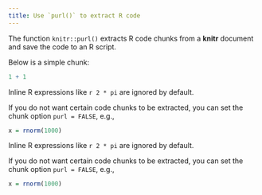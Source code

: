 ```yaml
---
title: Use `purl()` to extract R code
---
```


The function `knitr::purl()` extracts R code chunks from
a **knitr** document and save the code to an R script.

Below is a simple chunk:

```r
1 + 1
```

Inline R expressions like `r 2 * pi` are ignored by default.

If you do not want certain code chunks to be extracted,
you can set the chunk option `purl = FALSE`, e.g.,

```r
x = rnorm(1000)
```

Inline R expressions like `r 2 * pi` are ignored by default.

If you do not want certain code chunks to be extracted,
you can set the chunk option `purl = FALSE`, e.g.,

```r
x = rnorm(1000)
```

